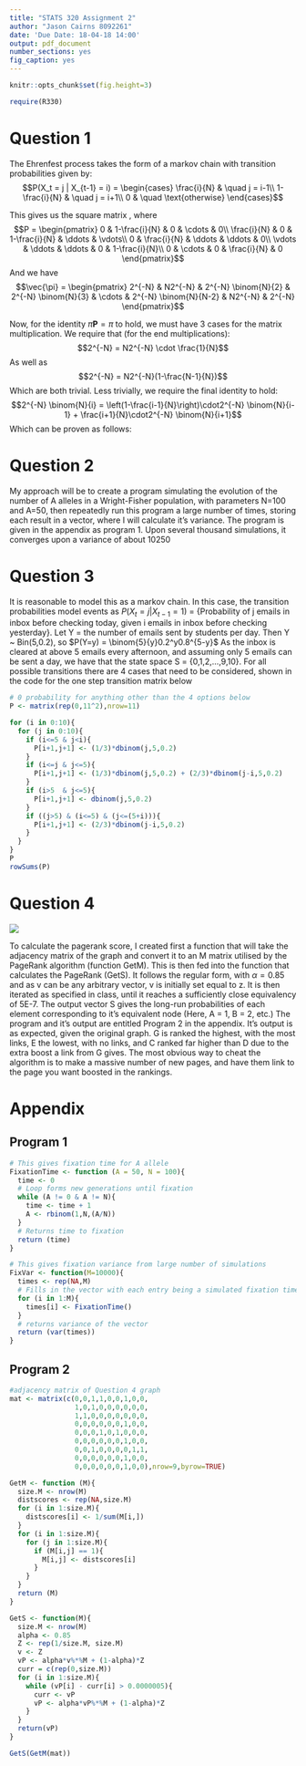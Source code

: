 ```yaml
---
title: "STATS 320 Assignment 2"
author: "Jason Cairns 8092261"
date: 'Due Date: 18-04-18 14:00'
output: pdf_document
number_sections: yes
fig_caption: yes
---
```

  
```r
knitr::opts_chunk$set(fig.height=3)

require(R330)

```

# Question 1
\textit{Show that for $$\pi_i = 2^{-N} \binom{N}{i}$$ for all $i$ in $[0,N]$, satisfes the equality $\pi = \pi\textbf{P}$, where \textbf{P} is the 1-step transition probability matrix for the Ehrenfest process with $N$ particles.}

The Ehrenfest process takes the form of a markov chain with transition probabilities given by:
$$P(X_t = j | X_{t-1} = i) =
  \begin{cases}
    \frac{i}{N}       & \quad  j = i-1\\
    1-\frac{i}{N}     & \quad  j = i+1\\
    0                 & \quad \text{otherwise}
  \end{cases}$$
  
This gives us the square matrix \textbf{P}, where
$$P = \begin{pmatrix}
      0 & 1-\frac{i}{N} & 0  & \cdots & 0\\
      \frac{i}{N} & 0 & 1-\frac{i}{N} & \ddots & \vdots\\
      0 & \frac{i}{N} & \ddots & \ddots & 0\\
      \vdots & \ddots & \ddots  & 0 & 1-\frac{i}{N}\\
      0 & \cdots & 0 & \frac{i}{N} & 0
      \end{pmatrix}$$
And we have
$$\vec{\pi} = \begin{pmatrix}
              2^{-N} & N2^{-N} & 2^{-N} \binom{N}{2} & 2^{-N} \binom{N}{3} & \cdots & 2^{-N} \binom{N}{N-2} &                  N2^{-N}  & 2^{-N} 
              \end{pmatrix}$$
              
Now, for the identity $\pi \textbf{P} = \pi$ to hold, we must have 3 cases for the matrix multiplication. We require that (for the end multiplications):
$$2^{-N} = N2^{-N} \cdot \frac{1}{N}$$
As well as
$$2^{-N} = N2^{-N}(1-\frac{N-1}{N})$$
Which are both trivial. Less trivially, we require the final identity to hold:
$$2^{-N} \binom{N}{i} = \left(1-\frac{i-1}{N}\right)\cdot2^{-N} \binom{N}{i-1} + \frac{i+1}{N}\cdot2^{-N} \binom{N}{i+1}$$
Which can be proven as follows:
\begin{align*}
&\left(1-\frac{i-1}{N}\right)\cdot2^{-N} \binom{N}{i-1} + \frac{i+1}{N}\cdot2^{-N}\\
&= 2^{-N} \left(\left(1-\frac{i-1}{N}\right)\cdot\binom{N}{i-1} + \frac{i+1}{N}\right)\\
&= 2^{-N} \left(\frac{N!}{(i-1)!(N-i+1)!} - \frac{(N-1)!}{(i-2)!(N-i+1)!} + \frac{(N-1)!}{i!(N-i-1)!}\right)\\
&= 2^{-N} \left(\frac{N!}{i!(N-i)!} \cdot \frac{i}{N-i+1} - \frac{N!}{i!(N-i)!} \cdot \frac{i(i-1)}{N(N-i+1)} + \frac{N!}{i!(N-i)!} \cdot \frac{N-i}{N}\right)\\
&= 2^{-N} \binom{N}{i} \left( \frac{i}{N-i+1} - \frac{i(i-1)}{N(N-i+1)} + \frac{N-i}{N} \right)\\
&= 2^{-N} \binom{N}{i} \left( \frac{Ni}{N(N-i+1)} - \frac{i(i-1)}{N(N-i+1)} + \frac{(N-i)(N-i+1)}{N(N-i+1)} \right)\\
&= 2^{-N} \binom{N}{i} \left( \frac{Ni - i(i-1) + (N-i)(N-i+1)}{N(N-i+1)} \right)\\ 
&= 2^{-N} \binom{N}{i} \left( \frac{N(N-i+1)}{N(N-i+1)} \right)\\ 
&= 2^{-N} \binom{N}{i}
\end{align*}

# Question 2
\textit{What is the variance of the time to fixation of a bi-allelic gene in a Wright-Fisher population given that the population size is $N = 100$ and the number of alleles of one type is originally equal to 50. You will describe your approach in plain English and write a computer program that simulates the evolution of the number of A alleles in a Wright-Fisher population (add the code of your program, with comments, in the appendix of your report).}

My approach will be to create a program simulating the evolution of the number of A alleles in a Wright-Fisher population, with parameters N=100 and A=50, then repeatedly run this program a large number of times, storing each result in a vector, where I will calculate it's variance. The program is given in the appendix as program 1. Upon several thousand simulations, it converges upon a variance of about 10250

# Question 3
\textit{A professor has 5 students. Each day, each of them sends her an email with probability 0.2 and independently of the other students. Each afternoon she checks her inbox and if there are more than five new emails she replies to all of them immediately. However, if there are five or less, she replies to all the emails with probability 1/3 and leaves them for the next day with probability 2/3. Consider the number of new emails in her inbox just before she checks it each day. Is it reasonable to model this as a Markov chain? If so, what is the state space and the 1-step transition probability matrix?}

It is reasonable to model this as a markov chain. In this case, the transition probabilities model events as $P(X_t = j | X_{t-1} = 1)$ = {Probability of j emails in inbox before checking today, given i emails in inbox before checking yesterday}.\newline
\newline
Let Y = the number of emails sent by students per day.\newline
Then Y ~ Bin(5,0.2), so $P(Y=y) = \binom{5}{y}0.2^y0.8^{5-y}$ \newline
\newline
As the inbox is cleared at above 5 emails every afternoon, and assuming only 5 emails can be sent a day, we have that the state space S = {0,1,2,...,9,10}. For all possible transitions there are 4 cases that need to be considered, shown in the code for the one step transition matrix below


```r
# 0 probability for anything other than the 4 options below
P <- matrix(rep(0,11^2),nrow=11)

for (i in 0:10){
  for (j in 0:10){
    if (i<=5 & j<i){
      P[i+1,j+1] <- (1/3)*dbinom(j,5,0.2)
    }
    if (i<=j & j<=5){
      P[i+1,j+1] <- (1/3)*dbinom(j,5,0.2) + (2/3)*dbinom(j-i,5,0.2)
    }
    if (i>5  & j<=5){
      P[i+1,j+1] <- dbinom(j,5,0.2)
    }
    if ((j>5) & (i<=5) & (j<=(5+i))){
      P[i+1,j+1] <- (2/3)*dbinom(j-i,5,0.2)
    }
  }
}
P
rowSums(P)

```

# Question 4
\textit{Write a computer program that calculates the PageRank score for the graph below. You will provide a brief outline of the method and discuss the results obtained (e.g., do you think the ranking provided by the algorithm is relevant or not). You will also describe way(s) to "cheat" the PageRank algorithm, i.e., how can you make sure a given page receives a high score (assuming you have freedom to create new pages).}
\newline
![](graph.PNG)
\newline

To calculate the pagerank score, I created first a function that will take the adjacency matrix of the graph and convert it to an M matrix utilised by the PageRank algorithm (function GetM). This is then fed into the function that calculates the PageRank (GetS). It follows the regular form, with $\alpha = 0.85$ and as v can be any arbitrary vector, v is initially set equal to z. It is then iterated as specified in class, until it reaches a sufficiently close equivalency of 5E-7. The output vector S gives the long-run probabilities of each element corresponding to it's equivalent node (Here, A = 1, B = 2, etc.) The program and it's output are entitled Program 2 in the appendix. It's output is as expected, given the original graph. G is ranked the highest, with the most links, E the lowest, with no links, and C ranked far higher than D due to the extra boost a link from G gives. The most obvious way to cheat the algorithm is to make a massive number of new pages, and have them link to the page you want boosted in the rankings.


\newpage
# Appendix

## Program 1
```r
# This gives fixation time for A allele
FixationTime <- function (A = 50, N = 100){   
  time <- 0
  # Loop forms new generations until fixation
  while (A != 0 & A != N){
    time <- time + 1
    A <- rbinom(1,N,(A/N))
  }
  # Returns time to fixation
  return (time)
}

# This gives fixation variance from large number of simulations
FixVar <- function(M=10000){
  times <- rep(NA,M)
  # Fills in the vector with each entry being a simulated fixation time
  for (i in 1:M){
    times[i] <- FixationTime()
  }
  # returns variance of the vector
  return (var(times))
}
```
\newpage
## Program 2
```r
#adjacency matrix of Question 4 graph
mat <- matrix(c(0,0,1,1,0,0,1,0,0,
                1,0,1,0,0,0,0,0,0,
                1,1,0,0,0,0,0,0,0,
                0,0,0,0,0,0,1,0,0,
                0,0,0,1,0,1,0,0,0,
                0,0,0,0,0,0,1,0,0,
                0,0,1,0,0,0,0,1,1,
                0,0,0,0,0,0,1,0,0,
                0,0,0,0,0,0,1,0,0),nrow=9,byrow=TRUE)

GetM <- function (M){
  size.M <- nrow(M)
  distscores <- rep(NA,size.M)
  for (i in 1:size.M){
    distscores[i] <- 1/sum(M[i,])
  }
  for (i in 1:size.M){
    for (j in 1:size.M){
      if (M[i,j] == 1){
        M[i,j] <- distscores[i]
      }
    }
  }
  return (M)
}

GetS <- function(M){
  size.M <- nrow(M)
  alpha <- 0.85
  Z <- rep(1/size.M, size.M)
  v <- Z
  vP <- alpha*v%*%M + (1-alpha)*Z
  curr = c(rep(0,size.M))
  for (i in 1:size.M){
    while (vP[i] - curr[i] > 0.0000005){
      curr <- vP
      vP <- alpha*vP%*%M + (1-alpha)*Z
    }
  }
  return(vP)
}

GetS(GetM(mat))
```
